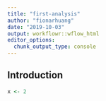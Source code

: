 ```yaml
---
title: "first-analysis"
author: "fionarhuang"
date: "2019-10-03"
output: workflowr::wflow_html
editor_options:
  chunk_output_type: console
---
```


## Introduction

```r
x <- 2
```

